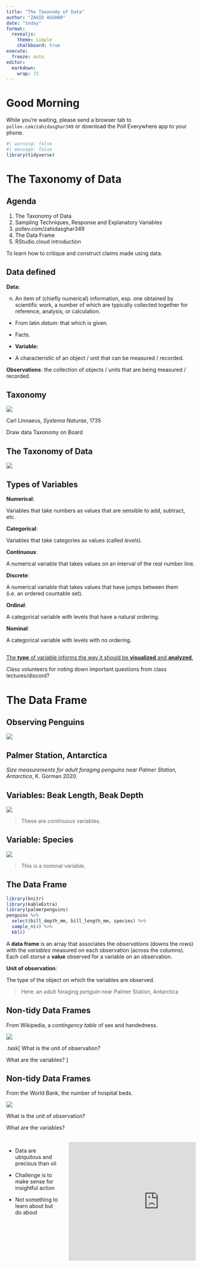 ---
title: "The Taxonomy of Data"
author: "ZAHID ASGHAR"
date: "today"
format: 
  revealjs: 
    theme: simple
    chalkboard: true
execute: 
  freeze: auto
editor: 
  markdown: 
    wrap: 72
---

# Good Morning

While you're waiting, please send a browser tab to
`pollev.com/zahidasghar349` or download the Poll Everywhere app to your
phone.

```{r}
#| warning: false
#| message: false
library(tidyverse)
```

# The Taxonomy of Data



## Agenda {background-color="#806040"}

1.  The Taxonomy of Data
2.  Sampling Techniques, Response and Explanatory Variables
3.  pollev.com/zahidasghar349
4.  The Data Frame
5.  RStudio.cloud introduction

To learn how to critique and construct claims made using data.

## Data defined

**Data:**

(n) An item of (chiefly numerical) information, esp. one obtained by
    scientific work, a number of which are typically collected together
    for reference, analysis, or calculation.

-   From latin *datum*: that which is given.

-   Facts.

-   **Variable:**

-   A characteristic of an object / unit that can be measured /
    recorded.

**Observations**: the collection of objects / units that are being
measured / recorded.

## Taxonomy

![](images/plant-taxonomy.jpeg)

Carl Linnaeus, *Systema Naturae*, 1735

::: notes
Draw data Taxonomy on Board
:::

## The Taxonomy of Data

![](images/taxonomy-of-data.png)

## Types of Variables

**Numerical**:

Variables that take numbers as values that are sensible to add,
subtract, etc.

**Categorical**:

Variables that take categories as values (called *levels*).

**Continuous**:

A numerical variable that takes values on an interval of the real number
line.

**Discrete**:

A numerical variable that takes values that have jumps between them
(i.e. an ordered countable set).

**Ordinal**:

A categorical variable with levels that have a natural ordering.

**Nominal**:

A categorical variable with levels with no ordering.

## 

[The **type** of variable informs the way it should be **visualized**
and **analyzed**.](.adage)

Class volunteers for noting down important questions from class
lectures/discord?

# The Data Frame

## Observing Penguins

![](images/palmer-station.jpeg)

## Palmer Station, Antarctica

*Size measurements for adult foraging penguins near Palmer Station,
Antarctica*, K. Gorman 2020.

## Variables: Beak Length, Beak Depth

![](images/culmen_depth.png)

> These are *continuous* variables.

## Variable: Species

![](images/lter_penguins.png)

> This is a nominal variable.

## The Data Frame

```{r message = FALSE, echo = FALSE}
library(knitr)
library(kableExtra)
library(palmerpenguins)
penguins %>%
  select(bill_depth_mm, bill_length_mm, species) %>%
  sample_n(4) %>%
  kbl()
```

A **data frame** is an array that associates the *observations* (downs
the rows) with the *variables* measured on each observation (across the
columns). Each cell storse a **value** observed for a variable on an
observation.

**Unit of observation**:

The type of the object on which the variables are observed.

> Here: an adult foraging *penguin* near Palmer Station, Antarctica

## Non-tidy Data Frames

From Wikipedia, a *contingency table* of sex and handedness.

![](images/non-tidy-contingency-table.png)

.task[ What is the unit of observation?

What are the variables? ]

## Non-tidy Data Frames {background-color="aquamarine"}

From the World Bank, the number of hospital beds.

![](images/non-tidy-world-bank.png)

What is the unit of observation?

What are the variables?

##  {background-color="aquamarine"}


::: columns
::: {.column width="30%"}
-   Data are ubiquitous and precious than oil

-   Challenge is to make sense for insightful action

-   Not something to learn about but do about
:::

::: {.column width="70%"}
<iframe src="https://giphy.com/embed/Of40xPqggQrde" width="480" height="315" frameBorder="0" class="giphy-embed" allowFullScreen>

</iframe>
:::
:::
